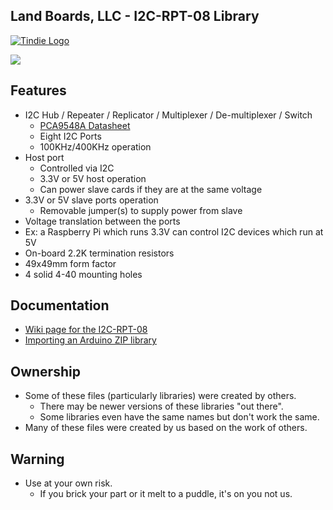 == Land Boards, LLC - I2C-RPT-08 Library ==

<a href="https://www.tindie.com/products/8490/"><img src="http://land-boards.com/blwiki/images/5/51/Tindie-mediums.png" alt="Tindie Logo"></img></a>

<img src="http://land-boards.com/blwiki/images/c/c6/I2C-RPT-08-X1-P218-720px.jpg"></img>

== Features ==

* I2C Hub / Repeater / Replicator / Multiplexer / De-multiplexer / Switch
** [https://www.nxp.com/docs/en/data-sheet/PCA9548A.pdf PCA9548A Datasheet]
** Eight I2C Ports
** 100KHz/400KHz operation
* Host port
** Controlled via I2C
** 3.3V or 5V host operation
** Can power slave cards if they are at the same voltage
* 3.3V or 5V slave ports operation
** Removable jumper(s) to supply power from slave
* Voltage translation between the ports
* Ex: a Raspberry Pi which runs 3.3V can control I2C devices which run at 5V
* On-board 2.2K termination resistors
* 49x49mm form factor
* 4 solid 4-40 mounting holes

== Documentation ==

* [http://land-boards.com/blwiki/index.php?title=I2C-RPT-08 Wiki page for the I2C-RPT-08]
* [https://www.arduino.cc/en/Guide/Libraries?setlang=en#importing-a-zip-library Importing an Arduino ZIP library]

== Ownership ==

* Some of these files (particularly libraries) were created by others.
** There may be newer versions of these libraries "out there".
** Some libraries even have the same names but don't work the same.
* Many of these files were created by us based on the work of others.

== Warning ==

* Use at your own risk.
** If you brick your part or it melt to a puddle, it's on you not us.
